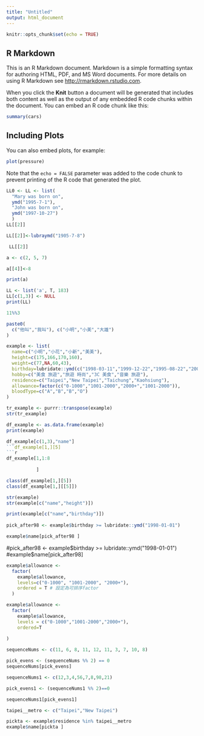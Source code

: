 ---
title: "Untitled"
output: html_document
---

```{r setup, include=FALSE}
knitr::opts_chunk$set(echo = TRUE)
```

## R Markdown

This is an R Markdown document. Markdown is a simple formatting syntax for authoring HTML, PDF, and MS Word documents. For more details on using R Markdown see <http://rmarkdown.rstudio.com>.

When you click the **Knit** button a document will be generated that includes both content as well as the output of any embedded R code chunks within the document. You can embed an R code chunk like this:

```{r cars}
summary(cars)
```

## Including Plots

You can also embed plots, for example:

```{r pressure, echo=FALSE}
plot(pressure)
```

Note that the `echo = FALSE` parameter was added to the code chunk to prevent printing of the R code that generated the plot.
```{r}
LL0 <- LL <- list(
  "Mary was born on", 
  ymd("1995-7-1"),
  "John was born on",
  ymd("1997-10-27")
  )
LL[[2]]
```
```{r}
LL[[2]]<-lubraymd("1905-7-8")

 LL[[2]]
```
```{r}
a <- c(2, 5, 7)

a[[4]]<-8

print(a)
```

```{r}
LL <- list('a', T, 183)
LL[c(1,3)] <- NULL 
print(LL) 
```
```{r}
11%%3
```
```{r}
paste0(
  c("他叫","我叫"), c("小明","小美","大雄")
)
```
```{r}
example <- list(
  name=c("小明","小花","小新","美美"),
  height=c(175,166,170,160),
  weight=c(77,NA,60,43),
  birthday=lubridate::ymd(c("1998-03-11","1999-12-22","1995-08-22","2001-10-10")),
  hobby=c("美食 旅遊","旅遊 時尚","3C 美食","音樂 旅遊"),
  residence=c("Taipei","New Taipei","Taichung","Kaohsiung"),
  allowance=factor(c("0-1000","1001-2000","2000+","1001-2000")),
  bloodType=c("A","B","B","O")
)
```
```{r}
tr_example <- purrr::transpose(example)
str(tr_example)
```
```{r}
df_example <- as.data.frame(example)
print(example)
```
```{r}
df_example[c(1,3),"name"]
```df_example[1,][5]
```{r}
df_example[1,1:8
           
           ]
```
```{r}
class(df_example[1,][5])
class(df_example[1,][[5]])
```
```{r}
str(example)
str(example[c("name","height")])
```
```{r}
print(example[c("name","birthday")])
 
pick_after98 <- example$birthday >= lubridate::ymd("1998-01-01")

example$name[pick_after98 ]
```
#pick_after98 <- example$birthday >= lubridate::ymd("1998-01-01")
#example$name[pick_after98]
```{r}
example$allowance <-
  factor(
    example$allowance,
    levels=c("0-1000", "1001-2000", "2000+"),
    ordered = T # 設定為可排序factor
  )
```
```{r}
example$allowance <- 
  factor(
    example$allowance,
    levels = c("0-1000","1001-2000","2000+"),
    ordered=T
                            
)
```
```{r}
sequenceNums <- c(11, 6, 8, 11, 12, 11, 3, 7, 10, 8)

pick_evens <- (sequenceNums %% 2) == 0
sequenceNums[pick_evens]
```
```{r}
sequenceNums1 <- c(12,3,4,56,7,8,98,21)

pick_evens1 <- (sequenceNums1 %% 2)==0

sequenceNums1[pick_evens1]
```


```{r}
taipei__metro <- c("Taipei","New Taipei")

pickta <- example$residence %in% taipei__metro 
example$name[pickta ]
```

